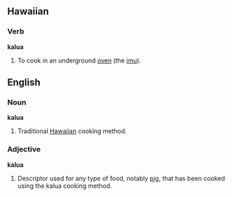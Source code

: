 ==Hawaiian==
===Verb===
'''kalua'''
# To cook in an underground [[oven]] (the [[imu]]).

==English==
===Noun===
'''kalua'''
# Traditional [[Hawaiian]] cooking method.
===Adjective===
'''kalua'''
# Descriptor used for any type of food, notably [[pig]], that has been cooked using the kalua cooking method.
